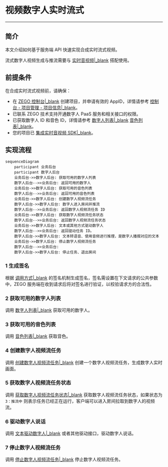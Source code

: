 # 视频数字人实时流式

- - -

## 简介

本文介绍如何基于服务端 API 快速实现合成实时流式视频。

<Note title="Note">

流式数字人视频生成与推流需要与 [实时音视频\|_blank](#195) 搭配使用。
</Note>

## 前提条件

在合成实时流式视频前，请确保：
- 在 [ZEGO 控制台\|_blank](https://console.zego.im) 创建项目，并申请有效的 AppID，详情请参考 [控制台 - 项目管理 - 项目信息\|_blank](#12107)。
- 已联系 ZEGO 技术支持开通数字人 PaaS 服务和相关接口的权限。
- 已获取数字人 ID 和音色 ID，详情请参考 [数字人列表\|_blank](../server-apis/digital-human-management/get-digital-human-list.mdx) [音色列表\|_blank](../server-apis/digital-human-management/get-timbre-list.mdx)。
- 您的项目已 [集成实时音视频 SDK\|_blank](#195)。

## 实现流程

```mermaid
sequenceDiagram
    participant 业务后台
    participant 数字人后台
    业务后台->>数字人后台: 获取可用的数字人列表
    数字人后台-->>业务后台: 返回可用的数字人
    业务后台->>数字人后台: 获取可用的音色列表
    数字人后台-->>业务后台: 返回可用的音色列表
    业务后台->>数字人后台: 创建数字人视频流任务
    数字人后台->>数字人后台: 数字人进入房间并推流
    数字人后台-->>业务后台: 返回数字人视频流任务 ID
    业务后台->>数字人后台: 获取数字人视频流任务状态
    数字人后台-->>业务后台: 返回数字人视频流任务状态
    业务后台->>数字人后台: 文本或其他方式驱动数字人
    数字人后台-->>业务后台: 返回驱动任务 ID。
    数字人后台->>数字人后台: 文本转语音、使用音频进行推理，是数字人播报对应的文本
    业务后台->>数字人后台: 停止数字人视频流任务
    数字人后台-->>业务后台:
    数字人后台->>数字人后台: 停止任务、退出房间
```

### 1 生成签名

根据 [调用方式\|_blank](#18534#5) 的签名机制生成签名，签名需设置在下文请求的公共参数中，ZEGO 服务端在收到请求后将对签名进行验证，以校验请求方的合法性。

### 2 获取可用的数字人列表

调用 [数字人列表\|_blank](../server-apis/digital-human-management/get-digital-human-list.mdx) 获取可用的数字人。

### 3 获取可用的音色列表

调用 [音色列表\|_blank](../server-apis/digital-human-management/get-timbre-list.mdx) 获取音色。

### 4 创建数字人视频流任务

调用 [创建数字人视频流任务\|_blank](../server-apis/digital-human-streaming/create-digital-human-stream-task.mdx) 创建一个数字人视频流任务，生成数字人实时画面。

### 5 获取数字人视频流任务状态

调用 [获取数字人视频流任务状态\|_blank](../server-apis/digital-human-streaming/get-digital-human-stream-task-status.mdx) 获取数字人视频流任务状态，如果状态为 `3：推流中` 则表示任务已经正在运行，客户端可以进入房间拉取到数字人的视频流。

### 6 驱动数字人说话

调用 [文本驱动数字人\|_blank](../server-apis/digital-human-streaming/drive-by-text.mdx) 或者其他驱动接口，驱动数字人说话。

### 7 停止数字人视频流任务

调用 [停止数字人视频流任务\|_blank](../server-apis/digital-human-streaming/stop-digital-human-stream-task.mdx) 停止数字人视频流任务。
